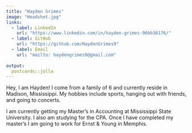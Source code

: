 ```yaml
---
title: "Hayden Grimes"
image: "Headshot.jpg"
links:
  - label: LinkedIn
    url: "https://www.linkedin.com/in/hayden-grimes-96bb36176/"
  - label: GitHub
    url: "https://github.com/HaydenGrimes9"
  - label: Email
    url: "mailto: haydengrimes9@gmail.com"
    
output:
  postcards::jolla
---
```

 
Hey, I am Hayden! I come from a family of 6 and currently reside in Madison, Mississippi. My hobbies include sports, hanging out with friends, and going to concerts.

I am currently getting my Master's in Accounting at Mississippi State University. I also am studying for the CPA. Once I have completed my master's I am going to work for Ernst & Young in Memphis.


